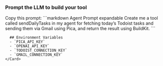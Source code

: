 ### Prompt the LLM to build your tool

<Tabs>
  <Tab title="Agent Prompt">
    <Card>
      Copy this prompt:
      ```markdown Agent Prompt expandable
      Create me a tool called sendDailyTasks in my agent for fetching today’s Todoist tasks and sending them via Gmail using Pica, and return the result using BuildKit.
      ```

      ## Environment Variables
      - `PICA_API_KEY`
      - `OPENAI_API_KEY`
      - `TODOIST_CONNECTION_KEY`
      - `GMAIL_CONNECTION_KEY`
    </Card>
  </Tab>
</Tabs>


